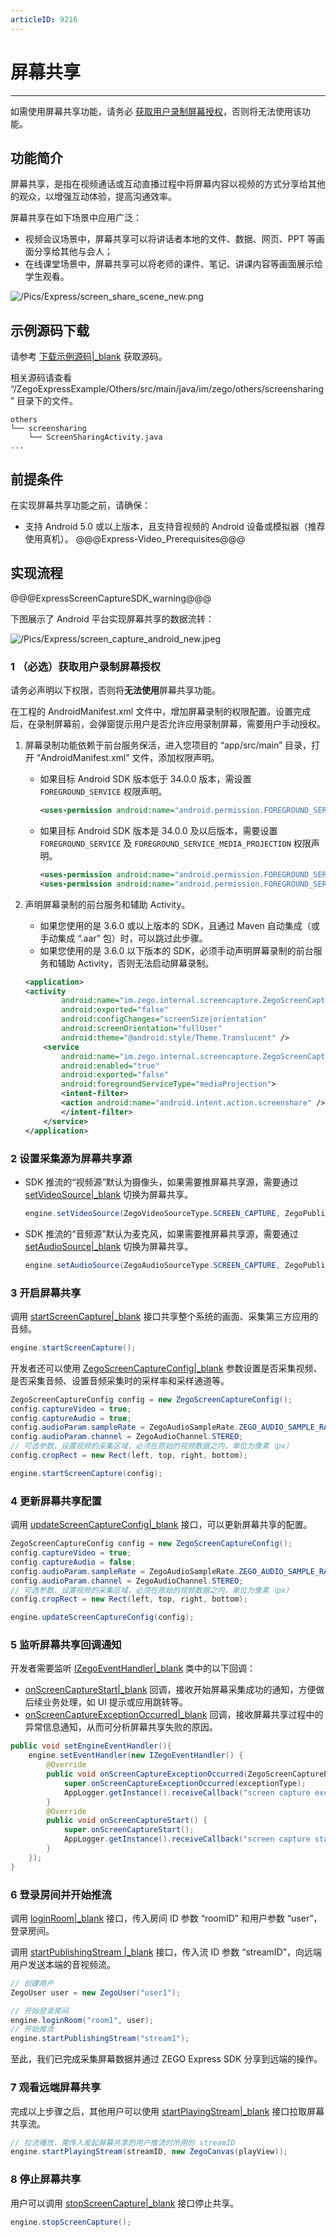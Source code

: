 ```yaml
---
articleID: 9216
---
```

# 屏幕共享

- - -

<div class="mk-warning">


如需使用屏幕共享功能，请务必 [获取用户录制屏幕授权](9216#SERVICE)，否则将无法使用该功能。
</div>


## 功能简介

屏幕共享，是指在视频通话或互动直播过程中将屏幕内容以视频的方式分享给其他的观众，以增强互动体验，提高沟通效率。

屏幕共享在如下场景中应用广泛：

- 视频会议场景中，屏幕共享可以将讲话者本地的文件、数据、网页、PPT 等画面分享给其他与会人；
- 在线课堂场景中，屏幕共享可以将老师的课件、笔记、讲课内容等画面展示给学生观看。

![/Pics/Express/screen_share_scene_new.png](http://doc.oa.zego.im/Pics/Express/screen_share_scene_new.png)

## 示例源码下载

请参考 [下载示例源码\|_blank](#3125) 获取源码。

相关源码请查看 “/ZegoExpressExample/Others/src/main/java/im/zego/others/screensharing” 目录下的文件。

```tree
others
└── screensharing
    └── ScreenSharingActivity.java
...
```

## 前提条件

在实现屏幕共享功能之前，请确保：

- 支持 Android 5.0 或以上版本，且支持音视频的 Android 设备或模拟器（推荐使用真机）。
@@@Express-Video_Prerequisites@@@

## 实现流程

@@@ExpressScreenCaptureSDK_warning@@@

下图展示了 Android 平台实现屏幕共享的数据流转：

![/Pics/Express/screen_capture_android_new.jpeg](http://doc.oa.zego.im/Pics/Express/screen_capture_android_new.jpeg)


<a id="SERVICE"></a>
### 1 （必选）获取用户录制屏幕授权

<div class="mk-warning">

请务必声明以下权限，否则将**无法使用**屏幕共享功能。 
</div>

在工程的 AndroidManifest.xml 文件中，增加屏幕录制的权限配置。设置完成后，在录制屏幕前，会弹窗提示用户是否允许应用录制屏幕，需要用户手动授权。

1. 屏幕录制功能依赖于前台服务保活，进入您项目的 “app/src/main” 目录，打开 “AndroidManifest.xml” 文件，添加权限声明。

    - 如果目标 Android SDK 版本低于 34.0.0 版本，需设置 `FOREGROUND_SERVICE` 权限声明。

        ```xml
        <uses-permission android:name="android.permission.FOREGROUND_SERVICE"/>
        ```

    - 如果目标 Android SDK 版本是 34.0.0 及以后版本，需要设置 `FOREGROUND_SERVICE` 及 `FOREGROUND_SERVICE_MEDIA_PROJECTION` 权限声明。
    
        ```xml
        <uses-permission android:name="android.permission.FOREGROUND_SERVICE"/>
        <uses-permission android:name="android.permission.FOREGROUND_SERVICE_MEDIA_PROJECTION"/>
        ```

2. 声明屏幕录制的前台服务和辅助 Activity。

    <div class="mk-warning">

    - 如果您使用的是 3.6.0 或以上版本的 SDK，且通过 Maven 自动集成（或手动集成 “.aar” 包）时，可以跳过此步骤。
    - 如果您使用的是 3.6.0 以下版本的 SDK，必须手动声明屏幕录制的前台服务和辅助 Activity，否则无法启动屏幕录制。
    </div>

    ```xml
    <application>
    <activity
            android:name="im.zego.internal.screencapture.ZegoScreenCaptureManager$ZegoScreenCaptureAssistantActivity"
            android:exported="false"
            android:configChanges="screenSize|orientation"
            android:screenOrientation="fullUser"
            android:theme="@android:style/Theme.Translucent" />
        <service
            android:name="im.zego.internal.screencapture.ZegoScreenCaptureService"
            android:enabled="true"
            android:exported="false"
            android:foregroundServiceType="mediaProjection">
            <intent-filter>
            <action android:name="android.intent.action.screenshare" />
            </intent-filter>
        </service>
    </application>
    ```

### 2 设置采集源为屏幕共享源

- SDK 推流的“视频源”默认为摄像头，如果需要推屏幕共享源，需要通过 [setVideoSource\|_blank](@setVideoSource) 切换为屏幕共享。

    ```java
    engine.setVideoSource(ZegoVideoSourceType.SCREEN_CAPTURE, ZegoPublishChannel.MAIN);
    ```

- SDK 推流的“音频源”默认为麦克风，如果需要推屏幕共享源，需要通过 [setAudioSource\|_blank](@setAudioSource) 切换为屏幕共享。

    ```java
    engine.setAudioSource(ZegoAudioSourceType.SCREEN_CAPTURE, ZegoPublishChannel.MAIN);
    ```

### 3 开启屏幕共享

调用 [startScreenCapture\|_blank](@startScreenCapture) 接口共享整个系统的画面、采集第三方应用的音频。

```java
engine.startScreenCapture();
```

开发者还可以使用 [ZegoScreenCaptureConfig\|_blank](@-ZegoScreenCaptureConfig) 参数设置是否采集视频、是否采集音频、设置音频采集时的采样率和采样通道等。

```java
ZegoScreenCaptureConfig config = new ZegoScreenCaptureConfig();
config.captureVideo = true;
config.captureAudio = true;
config.audioParam.sampleRate = ZegoAudioSampleRate.ZEGO_AUDIO_SAMPLE_RATE_16K;
config.audioParam.channel = ZegoAudioChannel.STEREO;
// 可选参数，设置视频的采集区域，必须在原始的视频数据之内，单位为像素（px）
config.cropRect = new Rect(left, top, right, bottom);

engine.startScreenCapture(config);
```

### 4 更新屏幕共享配置

调用 [updateScreenCaptureConfig\|_blank](@updateScreenCaptureConfig) 接口，可以更新屏幕共享的配置。

```java
ZegoScreenCaptureConfig config = new ZegoScreenCaptureConfig();
config.captureVideo = true;
config.captureAudio = false;
config.audioParam.sampleRate = ZegoAudioSampleRate.ZEGO_AUDIO_SAMPLE_RATE_32K;
config.audioParam.channel = ZegoAudioChannel.STEREO;
// 可选参数，设置视频的采集区域，必须在原始的视频数据之内，单位为像素（px）
config.cropRect = new Rect(left, top, right, bottom);

engine.updateScreenCaptureConfig(config);
```

### 5 监听屏幕共享回调通知

开发者需要监听 [IZegoEventHandler\|_blank](@-IZegoEventHandler) 类中的以下回调： 
- [onScreenCaptureStart\|_blank](@onScreenCaptureStart) 回调，接收开始屏幕采集成功的通知，方便做后续业务处理，如 UI 提示或应用跳转等。
- [onScreenCaptureExceptionOccurred\|_blank](@onScreenCaptureExceptionOccurred) 回调，接收屏幕共享过程中的异常信息通知，从而可分析屏幕共享失败的原因。

```java
public void setEngineEventHandler(){
    engine.setEventHandler(new IZegoEventHandler() {
        @Override
        public void onScreenCaptureExceptionOccurred(ZegoScreenCaptureExceptionType exceptionType) {
            super.onScreenCaptureExceptionOccurred(exceptionType);
            AppLogger.getInstance().receiveCallback("screen capture exception occurred: %s", exceptionType);
        }
        @Override
        public void onScreenCaptureStart() {
            super.onScreenCaptureStart();
            AppLogger.getInstance().receiveCallback("screen capture start");
        }
    });
}
```

### 6 登录房间并开始推流

调用 [loginRoom\|_blank](/article/api?doc=Express_Video_SDK_API~Java_android~class~im-zego-zegoexpress-zego-express-engine#login-room) 接口，传入房间 ID 参数 “roomID” 和用户参数 “user”，登录房间。

调用 [startPublishingStream \|_blank](/article/api?doc=Express_Video_SDK_API~Java_android~class~im-zego-zegoexpress-zego-express-engine#start-publishing-stream) 接口，传入流 ID 参数 “streamID”，向远端用户发送本端的音视频流。


```java
// 创建用户
ZegoUser user = new ZegoUser("user1");

// 开始登录房间
engine.loginRoom("room1", user);  
// 开始推流
engine.startPublishingStream("stream1");  

```

至此，我们已完成采集屏幕数据并通过 ZEGO Express SDK 分享到远端的操作。

### 7 观看远端屏幕共享

完成以上步骤之后，其他用户可以使用 [startPlayingStream\|_blank](/article/api?doc=Express_Video_SDK_API~java_android~class~ZegoExpressEngine#start-playing-stream) 接口拉取屏幕共享流。

```java
// 拉流播放，需传入发起屏幕共享的用户推流时所用的 streamID
engine.startPlayingStream(streamID, new ZegoCanvas(playView));
```

### 8 停止屏幕共享

用户可以调用 [stopScreenCapture\|_blank](@stopScreenCapture) 接口停止共享。

```java
engine.stopScreenCapture();
```
